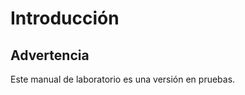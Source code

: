 # Introducción {.unnumbered}

::: {.callout-warning}
## Advertencia

Este manual de laboratorio es una versión en pruebas. 
:::